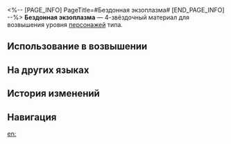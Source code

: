 <%-- [PAGE_INFO]
PageTitle=#Бездонная экзоплазма#
[END_PAGE_INFO] --%>
{{Предмет Инфобокс
|id          = 110400
|Изображение = Предмет Бездонная экзоплазма.png
|Тип         = Материал возвышения персонажа
|Инвентарь   = Материалы улучшения
|Редкость    = 4
|Эффект      = 
|Описание    = Бездонный кристалл. Можно использовать для возвышения Первопроходца.
|Источник1   = [[Награды миссий]]
|Источник2   = [[Общий вагон]]
}}
{{Описание|Отделённый от высшего из существ, этот кристалл отражает постоянно меняющиеся тени. Прошлое и будущее переплетаются на каждой из его бесчисленных граней в попытке поглотить всех наблюдателей.<br /><br />''«Цивилизация - это всего лишь тонкий слой льда на поверхности глубокого тёмного океана хаоса».''}}
'''Бездонная экзоплазма''' — 4-звёздочный материал для возвышения уровня [[Персонажи|персонажей]] {{undefined|}} типа.

==Использование в возвышении==
{{Использование в возвышении}}

==На других языках==
{{На других языках
|en   = Enigmatic Ectostella
|zhs  = 深邃的星外质
|zht  = 深邃的星外質
|ja   = 深邃な星外物質
|ko   = 깊은 별의 외형질
|es   = Ectoestela profunda
|fr   = Ectostella énigmatique
|ru   = Бездонная экзоплазма
|th   = Enigmatic Ectostella
|vi   = Sinh Thái Sâu Xa
|de   = Profunde Ecostella
|id   = Enigmatic Ectostella
|pt   = Ectostella Enigmática
}}

==История изменений==
{{История изменений|3.5}}

==Навигация==
{{Материалы улучшения Навбокс}}

[[en:]]